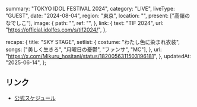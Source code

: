   summary: "TOKYO IDOL FESTIVAL 2024",
  category: "LIVE",
  liveType: "GUEST",
  date: "2024-08-04",
  region: "東京",
  location: "",
  present: ["高嶺のなでしこ"],
  image: {
    path: "",
    ref: "",
  },
  link: {
    text: "TIF 2024",
    url: "https://official.idolfes.com/s/tif2024/",
  },

  recaps: {
    title: "SKY STAGE",
    setlist: {
      costume: "わたし色に染まれ衣装",
      songs: ["美しく生きろ", "月曜日の憂鬱", "ファンサ", "MC"],
    },
    url: "https://x.com/Mikuru_hositani/status/1820056311503196181",
  },
  updatedAt: "2025-06-14",
};

## リンク

- [公式スケジュール](https://takanenonadeshiko.jp/?p=2159)
